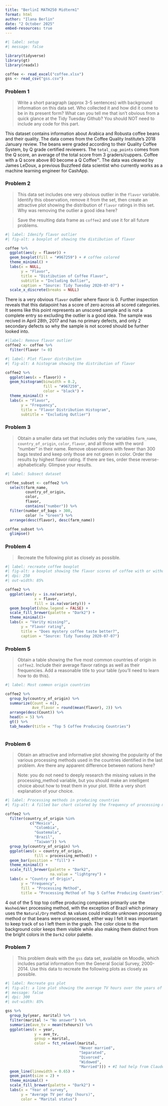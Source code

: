 ```yaml
---
title: "BerlinI MATH250 Midterm1"
format: html
author: "Ilana Berlin"
date: "2 October 2025"
embed-resources: true
---
```

```r
#| label: setup 
#| message: false

library(tidyverse)
library(gt)
library(readxl)

coffee <- read_excel("coffee.xlsx")
gss <- read_csv("gss.csv")
```

### Problem 1
> Write a short paragraph (approx 3-5 sentences) with background information on this data set. Who collected it and how did it come to be in its present form? What can you tell me that isn’t obvious from a quick glance at the Tidy Tuesday Github? You should NOT need to include any code for this part.

This dataset contains information about Arabica and Robusta coffee beans and their quality. The data comes from the Coffee Quality Institute's 2018 January review. The beans were graded according to their Quality Coffee System, by Q grade certified reviewers. The `total_cup_points` comes from the Q score, an average of the total score from 3 graders/cuppers. Coffee with a Q score above 80 become a Q Coffee&trade;. The data was cleaned by James LeDoux, a previous Buzzfeed data scientist who currently works as a machine learning engineer for CashApp. 

### Problem 2
> This data set includes one very obvious outlier in the `flavor` variable. Identify this observation, remove it from the set, then create an attractive plot showing the distribution of `flavor` ratings in this set. Why was removing the outlier a good idea here?

> Save the resulting data frame as `coffee2` and use it for all future problems.

```r
#| label: Idenify flavor outlier
#| fig-alt: a boxplot of showing the distibution of flavor

coffee %>% 
  ggplot(aes(y = flavor)) +
  geom_boxplot(fill = "#967259") + # coffee colored
  theme_minimal() + 
  labs(x = NULL, 
       y = "Flavor", 
       title = "Distibution of Coffee Flavor",
       subtitle = "Including Outlier", 
       caption = "Source: Tidy Tuesday 2020-07-07") + 
  scale_x_discrete(breaks = NULL)
```
There is a very obvious `flavor` outlier where flavor is 0. Further inspection reveals that this datapoint has a score of zero across all scored categories. It seems like this point represents an unscored sample and is not a complete entry so excluding the outlier is a good idea. The sample was recived in April 28th, 2017 and has no primary defects, and only 2 secondary defects so why the sample is not scored should be further looked into.

```r
#|label: Remove flavor outlier
coffee2 <- coffee %>% 
  filter(flavor != 0)
```

```r
#| label: Plot flavor distribution
#| fig-alt: A histogram showing the distribution of flavor

coffee2 %>% 
  ggplot(aes(x = flavor)) + 
  geom_histogram(binwidth = 0.2, 
                 fill = "#967259", 
                 color = "black") + 
  theme_minimal() + 
  labs(x = "Flavor", 
       y = "Frequency", 
       title = "Flavor Distribution Histogram",
       subtitle = "Excluding Outlier")
```


### Problem 3
> Obtain a smaller data set that includes only the variables `farm_name`, `country_of_origin`, `color`, `flavor`, and all those with the word “number” in their name. Remove observations with fewer than 300 bags tested and keep only those are not green in color. Order the results by highest flavor rating. If there are ties, order these reverse-alphabetically. Glimpse your results.

```r
#| label: Subsect dataset

coffee_subset <- coffee2 %>% 
  select(farm_name, 
         country_of_origin, 
         color, 
         flavor, 
         contains("number")) %>% 
  filter(number_of_bags > 300, 
         color != "Green") %>% 
  arrange(desc(flavor), desc(farm_name))

coffee_subset %>% 
  glimpse()
```
### Problem 4
> Recreate the following plot as closely as possible.

```r
#| label: recreate coffee boxplot
#| fig-alt: a boxplot showing the flavor scores of coffee with or without a listed variety
#| dpi: 250
#| out-width: 85%

coffee2 %>% 
  ggplot(aes(y = is.na(variety), 
             x = flavor, 
             fill = is.na(variety))) +
  geom_boxplot(show.legend = FALSE) +
  scale_fill_brewer(palette = "Dark2") +
  theme_minimal()+
  labs(x = "Varity missing?", 
       y = "Flavor rating", 
       title = "Does mystery coffee taste better?", 
       caption = "Source: Tidy Tuesday 2020-07-07")

```
### Problem 5
> Obtain a table showing the five most common countries of origin in `coffee2`. Include their average flavor ratings as well as their frequencies. Add a reasonable title to your table (you’ll need to learn how to do this).

```r
#| label: Most common origin countries

coffee2 %>% 
  group_by(country_of_origin) %>% 
  summarize(Count = n(), 
            Ave_flavor = round(mean(flavor), 2)) %>% 
  arrange(desc(Count)) %>% 
  head(n = 5) %>% 
  gt() %>%
  tab_header(title = "Top 5 Coffee Producing Countries")
  
```

### Problem 6
> Obtain an attractive and informative plot showing the popularity of the various processing methods used in the countries identified in the last problem. Are there any apparent difference between nations here?

> Note: you do not need to deeply research the missing values in the processing_method variable, but you should make an intelligent choice about how to treat them in your plot. Write a very short explanation of your choice.

```r
#| label: Processing methods in producing countries
#| fig-alt: A filled bar chart colored by the frequency of processing methods used by the top five coffee producing countries in 2018

coffee2 %>% 
  filter(country_of_origin %in%
           c("Mexico", 
             "Colombia", 
             "Guatemala", 
             "Brazil", 
             "Taiwan")) %>% 
  group_by(country_of_origin) %>% 
  ggplot(aes(x = country_of_origin, 
             fill = processing_method)) +
  geom_bar(position = "fill") + 
  theme_minimal() + 
  scale_fill_brewer(palette = "Dark2", 
                    na.value = "lightgrey") + 
  labs(x = "Country of Origin", 
       y = "Frequency", 
       fill = "Processing Method", 
       title = "Processing Method of Top 5 Coffee Producing Countries")

```

4 out of the 5 top top coffee producing companies primarily use the `Washed/Wet` processing method, with the exception of Brazil which primary uses the `Natural/Dry` method. `NA` values could indicate unknown processing method or that beans were unprocessed, either way I felt it was important to keep track of so I left them in the graph. The color close to the background color keeps them visible while also making them distinct from the bright colors in the `Dark2` color palette. 

### Problem 7
> This problem deals with the `gss` data set, available on Moodle, which includes partial information from the General Social Survey, 2000-2014. Use this data to recreate the following plots as closely as possible.

```r
#| label: Recreate gss plot 
#| fig-alt: a line plot showing the average TV hours over the years of people with different marital statuses 
#| message: false
#| dpi: 300
#| out-width: 85%

gss %>% 
  group_by(year, marital) %>%
  filter(marital != "No answer") %>% 
  summarize(ave_tv = mean(tvhours)) %>%
  ggplot(aes(x = year, 
             y = ave_tv, 
             group = marital, 
             color = fct_relevel(marital, 
                                 "Never married", 
                                 "Separated",
                                 "Divorced",
                                 "Widowed", 
                                 "Married"))) + #I had help from Claude to find this
  geom_line(linewidth = 0.65) + 
  geom_point(size = 2) + 
  theme_minimal() + 
  scale_fill_brewer(palette = "Dark2") +
  labs(x = "Year of survey", 
       y = "Average TV per day (hours)", 
       color = "Marital status") 
  
```


